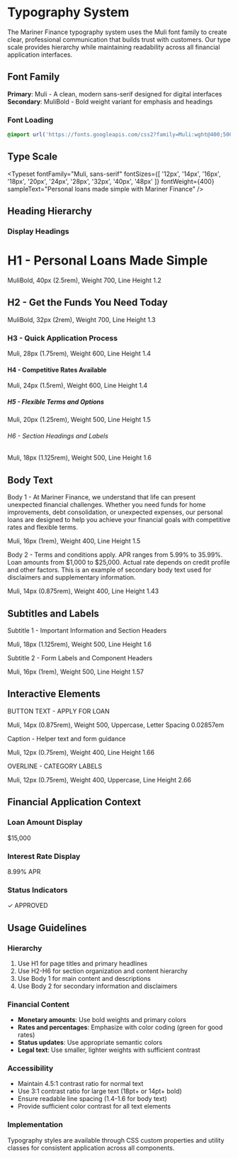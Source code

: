 
<Meta title="Design System/Typography" />

# Typography System

The Mariner Finance typography system uses the Muli font family to create clear, professional communication that builds trust with customers. Our type scale provides hierarchy while maintaining readability across all financial application interfaces.

## Font Family

**Primary**: Muli - A clean, modern sans-serif designed for digital interfaces
**Secondary**: MuliBold - Bold weight variant for emphasis and headings

### Font Loading
```css
@import url('https://fonts.googleapis.com/css2?family=Muli:wght@400;500;600;700&display=swap');
```

## Type Scale

<Typeset
  fontFamily="Muli, sans-serif"
  fontSizes={[
    '12px', '14px', '16px', '18px', '20px', '24px', '28px', '32px', '40px', '48px'
  ]}
  fontWeight={400}
  sampleText="Personal loans made simple with Mariner Finance"
/>

## Heading Hierarchy

### Display Headings
<div style={{ fontFamily: 'MuliBold, Muli, sans-serif' }}>
  <h1 style={{ fontSize: '2.5rem', fontWeight: 700, lineHeight: 1.2, color: 'rgb(56, 96, 190)', marginBottom: '0.5rem' }}>
    H1 - Personal Loans Made Simple
  </h1>
  <p style={{ fontSize: '0.875rem', color: '#666', marginBottom: '2rem' }}>
    MuliBold, 40px (2.5rem), Weight 700, Line Height 1.2
  </p>

  <h2 style={{ fontSize: '2rem', fontWeight: 700, lineHeight: 1.3, color: 'rgb(1, 52, 116)', marginBottom: '0.5rem' }}>
    H2 - Get the Funds You Need Today
  </h2>
  <p style={{ fontSize: '0.875rem', color: '#666', marginBottom: '2rem' }}>
    MuliBold, 32px (2rem), Weight 700, Line Height 1.3
  </p>

  <h3 style={{ fontSize: '1.75rem', fontWeight: 600, lineHeight: 1.4, color: 'rgb(56, 96, 190)', marginBottom: '0.5rem' }}>
    H3 - Quick Application Process
  </h3>
  <p style={{ fontSize: '0.875rem', color: '#666', marginBottom: '2rem' }}>
    Muli, 28px (1.75rem), Weight 600, Line Height 1.4
  </p>

  <h4 style={{ fontSize: '1.5rem', fontWeight: 600, lineHeight: 1.4, color: 'rgba(0, 0, 0, 0.87)', marginBottom: '0.5rem' }}>
    H4 - Competitive Rates Available
  </h4>
  <p style={{ fontSize: '0.875rem', color: '#666', marginBottom: '2rem' }}>
    Muli, 24px (1.5rem), Weight 600, Line Height 1.4
  </p>

  <h5 style={{ fontSize: '1.25rem', fontWeight: 500, lineHeight: 1.5, color: 'rgba(0, 0, 0, 0.87)', marginBottom: '0.5rem' }}>
    H5 - Flexible Terms and Options
  </h5>
  <p style={{ fontSize: '0.875rem', color: '#666', marginBottom: '2rem' }}>
    Muli, 20px (1.25rem), Weight 500, Line Height 1.5
  </p>

  <h6 style={{ fontSize: '1.125rem', fontWeight: 500, lineHeight: 1.6, color: 'rgba(0, 0, 0, 0.87)', marginBottom: '0.5rem' }}>
    H6 - Section Headings and Labels
  </h6>
  <p style={{ fontSize: '0.875rem', color: '#666', marginBottom: '2rem' }}>
    Muli, 18px (1.125rem), Weight 500, Line Height 1.6
  </p>
</div>

## Body Text

<div style={{ fontFamily: 'Muli, sans-serif' }}>
  <p style={{ fontSize: '1rem', fontWeight: 400, lineHeight: 1.5, color: 'rgba(0, 0, 0, 0.87)', marginBottom: '0.5rem' }}>
    Body 1 - At Mariner Finance, we understand that life can present unexpected financial challenges. Whether you need funds for home improvements, debt consolidation, or unexpected expenses, our personal loans are designed to help you achieve your financial goals with competitive rates and flexible terms.
  </p>
  <p style={{ fontSize: '0.875rem', color: '#666', marginBottom: '2rem' }}>
    Muli, 16px (1rem), Weight 400, Line Height 1.5
  </p>

  <p style={{ fontSize: '0.875rem', fontWeight: 400, lineHeight: 1.43, color: 'rgba(0, 0, 0, 0.6)', marginBottom: '0.5rem' }}>
    Body 2 - Terms and conditions apply. APR ranges from 5.99% to 35.99%. Loan amounts from $1,000 to $25,000. Actual rate depends on credit profile and other factors. This is an example of secondary body text used for disclaimers and supplementary information.
  </p>
  <p style={{ fontSize: '0.875rem', color: '#666', marginBottom: '2rem' }}>
    Muli, 14px (0.875rem), Weight 400, Line Height 1.43
  </p>
</div>

## Subtitles and Labels

<div style={{ fontFamily: 'Muli, sans-serif' }}>
  <p style={{ fontSize: '1.125rem', fontWeight: 500, lineHeight: 1.6, color: 'rgba(0, 0, 0, 0.87)', marginBottom: '0.5rem' }}>
    Subtitle 1 - Important Information and Section Headers
  </p>
  <p style={{ fontSize: '0.875rem', color: '#666', marginBottom: '1rem' }}>
    Muli, 18px (1.125rem), Weight 500, Line Height 1.6
  </p>

  <p style={{ fontSize: '1rem', fontWeight: 500, lineHeight: 1.57, color: 'rgba(0, 0, 0, 0.87)', marginBottom: '0.5rem' }}>
    Subtitle 2 - Form Labels and Component Headers
  </p>
  <p style={{ fontSize: '0.875rem', color: '#666', marginBottom: '2rem' }}>
    Muli, 16px (1rem), Weight 500, Line Height 1.57
  </p>
</div>

## Interactive Elements

<div style={{ fontFamily: 'Muli, sans-serif' }}>
  <p style={{ fontSize: '0.875rem', fontWeight: 500, lineHeight: 1.75, letterSpacing: '0.02857em', textTransform: 'uppercase', color: 'rgb(56, 96, 190)', marginBottom: '0.5rem' }}>
    BUTTON TEXT - APPLY FOR LOAN
  </p>
  <p style={{ fontSize: '0.875rem', color: '#666', marginBottom: '1rem' }}>
    Muli, 14px (0.875rem), Weight 500, Uppercase, Letter Spacing 0.02857em
  </p>

  <p style={{ fontSize: '0.75rem', fontWeight: 400, lineHeight: 1.66, letterSpacing: '0.03333em', color: 'rgba(0, 0, 0, 0.54)', marginBottom: '0.5rem' }}>
    Caption - Helper text and form guidance
  </p>
  <p style={{ fontSize: '0.875rem', color: '#666', marginBottom: '1rem' }}>
    Muli, 12px (0.75rem), Weight 400, Line Height 1.66
  </p>

  <p style={{ fontSize: '0.75rem', fontWeight: 400, lineHeight: 2.66, letterSpacing: '0.08333em', textTransform: 'uppercase', color: 'rgba(0, 0, 0, 0.54)', marginBottom: '0.5rem' }}>
    OVERLINE - CATEGORY LABELS
  </p>
  <p style={{ fontSize: '0.875rem', color: '#666', marginBottom: '2rem' }}>
    Muli, 12px (0.75rem), Weight 400, Uppercase, Line Height 2.66
  </p>
</div>

## Financial Application Context

### Loan Amount Display
<div style={{ fontFamily: 'MuliBold, Muli, sans-serif', fontSize: '2rem', fontWeight: 700, color: 'rgb(56, 96, 190)' }}>
  $15,000
</div>

### Interest Rate Display
<div style={{ fontFamily: 'Muli, sans-serif', fontSize: '1.5rem', fontWeight: 600, color: 'rgb(50, 174, 136)' }}>
  8.99% APR
</div>

### Status Indicators
<div style={{ fontFamily: 'Muli, sans-serif', fontSize: '0.875rem', fontWeight: 500, color: 'rgb(50, 174, 136)' }}>
  ✓ APPROVED
</div>

## Usage Guidelines

### Hierarchy
1. Use H1 for page titles and primary headlines
2. Use H2-H6 for section organization and content hierarchy
3. Use Body 1 for main content and descriptions
4. Use Body 2 for secondary information and disclaimers

### Financial Content
- **Monetary amounts**: Use bold weights and primary colors
- **Rates and percentages**: Emphasize with color coding (green for good rates)
- **Status updates**: Use appropriate semantic colors
- **Legal text**: Use smaller, lighter weights with sufficient contrast

### Accessibility
- Maintain 4.5:1 contrast ratio for normal text
- Use 3:1 contrast ratio for large text (18pt+ or 14pt+ bold)
- Ensure readable line spacing (1.4-1.6 for body text)
- Provide sufficient color contrast for all text elements

### Implementation
Typography styles are available through CSS custom properties and utility classes for consistent application across all components.